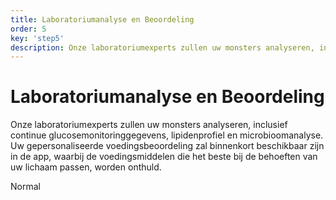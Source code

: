 ```yaml
---
title: Laboratoriumanalyse en Beoordeling
order: 5
key: 'step5'
description: Onze laboratoriumexperts zullen uw monsters analyseren, inclusief continue glucosemonitoringgegevens, lipidenprofiel en microbioomanalyse. Uw gepersonaliseerde voedingsbeoordeling zal binnenkort beschikbaar zijn in de app, waarbij de voedingsmiddelen die het beste bij de behoeften van uw lichaam passen, worden onthuld.
---
```


# Laboratoriumanalyse en Beoordeling

Onze laboratoriumexperts zullen uw monsters analyseren, inclusief continue glucosemonitoringgegevens, lipidenprofiel en microbioomanalyse. Uw gepersonaliseerde voedingsbeoordeling zal binnenkort beschikbaar zijn in de app, waarbij de voedingsmiddelen die het beste bij de behoeften van uw lichaam passen, worden onthuld.

<userStyle>Normal</userStyle>
